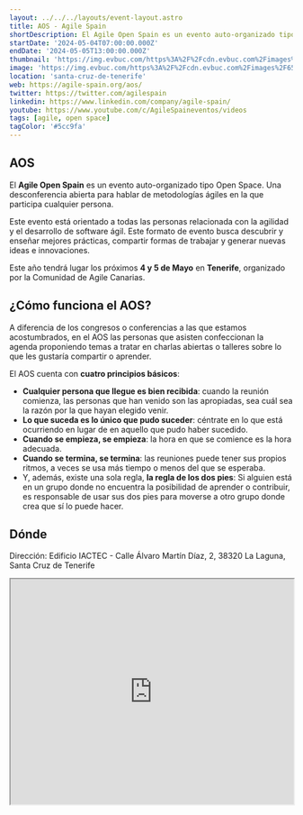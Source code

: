 ```yaml
---
layout: ../../../layouts/event-layout.astro
title: AOS - Agile Spain
shortDescription: El Agile Open Spain es un evento auto-organizado tipo Open Space. Una desconferencia abierta para hablar de metodologías ágiles y XP en la que todos participan.
startDate: '2024-05-04T07:00:00.000Z'
endDate: '2024-05-05T13:00:00.000Z'
thumbnail: 'https://img.evbuc.com/https%3A%2F%2Fcdn.evbuc.com%2Fimages%2F654855339%2F544734864589%2F1%2Foriginal.20231207-101728?w=940&auto=format%2Ccompress&q=75&sharp=10&rect=0%2C60%2C1920%2C960&s=1cad6968110b70feb8f274394bcf2812'
image: 'https://img.evbuc.com/https%3A%2F%2Fcdn.evbuc.com%2Fimages%2F654855339%2F544734864589%2F1%2Foriginal.20231207-101728?w=940&auto=format%2Ccompress&q=75&sharp=10&rect=0%2C60%2C1920%2C960&s=1cad6968110b70feb8f274394bcf2812'
location: 'santa-cruz-de-tenerife'
web: https://agile-spain.org/aos/
twitter: https://twitter.com/agilespain
linkedin: https://www.linkedin.com/company/agile-spain/
youtube: https://www.youtube.com/c/AgileSpaineventos/videos
tags: [agile, open space]
tagColor: '#5cc9fa'
---
```


## AOS

El **Agile Open Spain** es un evento auto-organizado tipo Open Space. Una desconferencia abierta para hablar de metodologías ágiles en la que participa cualquier persona.

Este evento está orientado a todas las personas relacionada con la agilidad y el desarrollo de software ágil. Este formato de evento busca descubrir y enseñar mejores prácticas, compartir formas de trabajar y generar nuevas ideas e innovaciones.

Este año tendrá lugar los próximos **4 y 5 de Mayo** en **Tenerife**, organizado por la Comunidad de Agile Canarias.

## ¿Cómo funciona el AOS?

A diferencia de los congresos o conferencias a las que estamos acostumbrados, en el AOS las personas que asisten confeccionan la agenda proponiendo temas a tratar en charlas abiertas o talleres sobre lo que les gustaría compartir o aprender.

El AOS cuenta con **cuatro principios básicos**:

- **Cualquier persona que llegue es bien recibida**: cuando la reunión comienza, las personas que han venido son las apropiadas, sea cuál sea la razón por la que hayan elegido venir.
- **Lo que suceda es lo único que pudo suceder**: céntrate en lo que está ocurriendo en lugar de en aquello que pudo haber sucedido.
- **Cuando se empieza, se empieza**: la hora en que se comience es la hora adecuada.
- **Cuando se termina, se termina**: las reuniones puede tener sus propios ritmos, a veces se usa más tiempo o menos del que se esperaba.
- Y, además, existe una sola regla, **la regla de los dos pies**: Si alguien está en un grupo donde no encuentra la posibilidad de aprender o contribuir, es responsable de usar sus dos pies para moverse a otro grupo donde crea que sí lo puede hacer.

## Dónde

Dirección: Edificio IACTEC - Calle Álvaro Martín Díaz, 2, 38320 La Laguna, Santa Cruz de Tenerife

<iframe
  style="width: 100%; height: 400px;"
  height="400"
  allowfullscreen=""
  loading="lazy"
  referrerpolicy="no-referrer-when-downgrade"
  src="https://www.google.com/maps/embed?pb=!1m18!1m12!1m3!1d3507.394375832429!2d-16.299364023564465!3d28.467667491546692!2m3!1f0!2f0!3f0!3m2!1i1024!2i768!4f13.1!3m3!1m2!1s0xc41cdc1e6a4fa01%3A0x4f2cdcdcfe60ee36!2sEdificio%20IACTEC!5e0!3m2!1sen!2ses!4v1703747371184!5m2!1sen!2ses"
  aria-label="Edificio IACTEC - Calle Álvaro Martín Díaz, 2, 38320 La Laguna, Santa Cruz de Tenerife"
></iframe>
